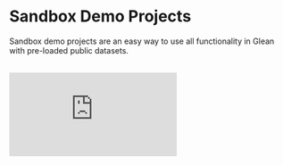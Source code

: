 # Sandbox Demo Projects

Sandbox demo projects are an easy way to use all functionality in Glean with pre-loaded public datasets.

<br />
<div style={{ position: "relative", paddingBottom: "62.5%", height: 0 }}>
  <iframe
    src="https://www.loom.com/embed/e24c7ede9f4d4262ae19f715f75f45e7?hide_owner=true&hide_share=true&hide_title=true&hideEmbedTopBar=true"
    frameBorder={0}
    webkitallowfullscreen="true"
    mozallowfullscreen="true"
    allowFullScreen={true}
    style={{
      position: "absolute",
      top: 0,
      left: 0,
      width: "100%",
      height: "100%",
    }}
  />
</div>

These projects are great for:

- Educational/training sessions where you don't want to share your actual data.
- Experimentation with new features in Glean without modifying your own resources.
- Getting started with Glean before you're able to connect your own data warehouse.

## Creating a Sandbox Demo Project

1. Click on the name of your project in the left side navigation menu to open the project dropdown.
2. If you are only in one project, you should see a see a `Import Demo Project` button right in the project dropdown.
3. If you are in multiple projects, click the `Projects` menu item to open you list of projects. The `Import Demo Project` buttons should be at the bottom of the list.
4. Click `Import Demo Project`, enter a name for your project and click `Create`.
5. Once the project creation has finished, you will be dropped into your new sandbox demo project.

## Deleting a Sandbox Demo Project

1. If not already selected as your current project, switch your current project to your sandbox demo project.
2. Go to the [`Settings`](https://glean.io/app/p/settings#project_administration) page using the link in the project dropdown.
3. Scroll down to the `Project Administration` section of the page and find the subsection named `Danger Zone`.
4. Click the `Delete` project button, then confirm the deletion in the subsequent confirmation modal.
5. Once the project deletion has finished, you will be dropped into back your organization's project.

You can only have one sandbox demo project per project at a time. If you delete a sandbox demo project, you can always create another.
